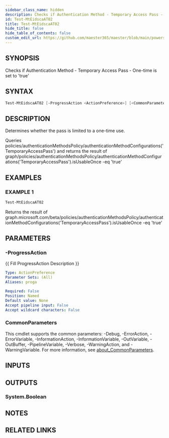 ```yaml
---
sidebar_class_name: hidden
description: Checks if Authentication Method - Temporary Access Pass - One-time is set to 'true'
id: Test-MtEidscaAT02
title: Test-MtEidscaAT02
hide_title: false
hide_table_of_contents: false
custom_edit_url: https://github.com/maester365/maester/blob/main/powershell/public/Test-MtEidscaAT02.ps1
---
```


## SYNOPSIS

Checks if Authentication Method - Temporary Access Pass - One-time is set to 'true'

## SYNTAX

```powershell
Test-MtEidscaAT02 [-ProgressAction <ActionPreference>] [<CommonParameters>]
```

## DESCRIPTION

Determines whether the pass is limited to a one-time use.

Queries policies/authenticationMethodsPolicy/authenticationMethodConfigurations('TemporaryAccessPass')
and returns the result of
 graph/policies/authenticationMethodsPolicy/authenticationMethodConfigurations('TemporaryAccessPass').isUsableOnce -eq 'true'

## EXAMPLES

### EXAMPLE 1

```powershell
Test-MtEidscaAT02
```

Returns the result of graph.microsoft.com/beta/policies/authenticationMethodsPolicy/authenticationMethodConfigurations('TemporaryAccessPass').isUsableOnce -eq 'true'

## PARAMETERS

### -ProgressAction

\{\{ Fill ProgressAction Description \}\}

```yaml
Type: ActionPreference
Parameter Sets: (All)
Aliases: proga

Required: False
Position: Named
Default value: None
Accept pipeline input: False
Accept wildcard characters: False
```

### CommonParameters

This cmdlet supports the common parameters: -Debug, -ErrorAction, -ErrorVariable, -InformationAction, -InformationVariable, -OutVariable, -OutBuffer, -PipelineVariable, -Verbose, -WarningAction, and -WarningVariable. For more information, see [about_CommonParameters](http://go.microsoft.com/fwlink/?LinkID=113216).

## INPUTS

## OUTPUTS

### System.Boolean

## NOTES

## RELATED LINKS
